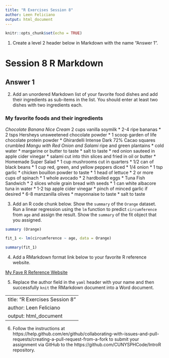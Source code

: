 ```yaml
---
title: "R Exercises Session 8"
author: Leen Feliciano
output: html_document
---
```


```r
knitr::opts_chunk$set(echo = TRUE)
```

1. Create a level 2 header below in Markdown with the name "Answer 1".

# Session 8 R Markdown
## Answer 1

2. Add an unordered Markdown list of your favorite food dishes and
add their ingredients as sub-items in the list. You should enter at least two
dishes with two ingredients each.

### My favorite foods and their ingredients
*Chocolate Banana Nice Cream
  * 2 cups vanilla soymilk
  * 2-4 ripe bananas
  * 2 tsps Hersheys unsweetened chocolate powder
  * 1 scoop garden of life chocolate protein powder
  * Ghirardelli Intense Dark 72% Cacao squares crumbled
*Mangu with Red Onion and Salami
  * ripe and green plantains
  * cold water
  * margarine or butter to taste
  * salt to taste
  * red onion sauteed in apple cider vinegar
  * salami cut into thin slices and fried in oil or butter
* Homemade Super Salad
  * 1 cup mushrooms cut in quarters
  * 1/2 can of black beans
  * 1 cup red, green, and yellow peppers diced 
  * 1/4 onion
  * 1 tsp garlic
  * chicken bouillon powder to taste
  * 1 head of lettuce
  * 2 or more cups of spinach
  * 1 whole avocado 
  * 2 hardboiled eggs
* Tuna Fish Sandwich
  * 2 slices whole grain bread with seeds
  * 1 can white albacore tuna in water
  * 1-2 tsp apple cider vinegar
  * pinch of minced garlic if desired
  * 6-8 manzanilla olives
  * mayonnaise to taste
  * salt to taste

3. Add an R code chunk below. Show the `summary` of the `Orange` dataset. Run a
linear regression using the `lm` function to predict `circumference` from `age`
and assign the result. Show the `summary` of the fit object that you assigned. 

```r
summary (Orange)

fit_1 <- lm(circumference ~ age, data = Orange)

summary(fit_1)

```


4. Add a RMarkdown format link below to your favorite R reference website.

[My Fave R Reference Website](https://github.com/CUNYSPHCode/IntroR)

5. Replace the author field in the `yaml` header with your name and then
successfully `knit` the RMarkdown document into a Word document.

---
title: "R Exercises Session 8"
author: Leen Feliciano
output: html_document
---


6. Follow the instructions at https://help.github.com/en/github/collaborating-with-issues-and-pull-requests/creating-a-pull-request-from-a-fork
to submit your assignment via GitHub to the https://github.com/CUNYSPHCode/IntroR repository.

